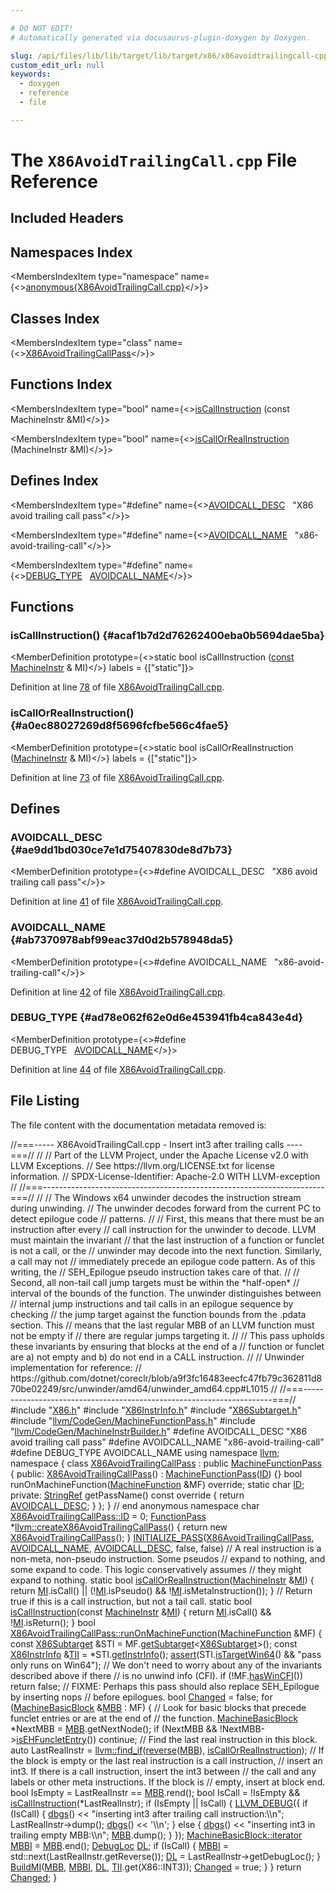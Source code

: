 ```yaml
---

# DO NOT EDIT!
# Automatically generated via docusaurus-plugin-doxygen by Doxygen.

slug: /api/files/lib/lib/target/lib/target/x86/x86avoidtrailingcall-cpp
custom_edit_url: null
keywords:
  - doxygen
  - reference
  - file

---
```





# The `X86AvoidTrailingCall.cpp` File Reference

<DoxygenPage pluginConfig={pluginConfig}>



## Included Headers

<IncludesList>
<IncludesListItem
  filePath="X86.h"
  permalink="/docs/api/files/lib/lib/target/lib/target/x86/x86-h"
  isLocal="true" />
<IncludesListItem
  filePath="X86InstrInfo.h"
  permalink="/docs/api/files/lib/lib/target/lib/target/x86/x86instrinfo-h"
  isLocal="true" />
<IncludesListItem
  filePath="X86Subtarget.h"
  permalink="/docs/api/files/lib/lib/target/lib/target/x86/x86subtarget-h"
  isLocal="true" />
<IncludesListItem
  filePath="llvm/CodeGen/MachineFunctionPass.h"
  permalink="/docs/api/files/include/include/llvm/include/llvm/codegen/machinefunctionpass-h"
  isLocal="true" />
<IncludesListItem
  filePath="llvm/CodeGen/MachineInstrBuilder.h"
  permalink="/docs/api/files/include/include/llvm/include/llvm/codegen/machineinstrbuilder-h"
  isLocal="true" />
</IncludesList>

## Namespaces Index

<MembersIndex>

<MembersIndexItem
  type="namespace"
  name={<><a href="/docs/api/namespaces/anonymous-x86avoidtrailingcall-cpp-">anonymous&#123;X86AvoidTrailingCall.cpp&#125;</a></>}>
</MembersIndexItem>

</MembersIndex>

## Classes Index

<MembersIndex>

<MembersIndexItem
  type="class"
  name={<><a href="/docs/api/classes/anonymous-namespace-x86avoidtrailingcall-cpp-/x86avoidtrailingcallpass">X86AvoidTrailingCallPass</a></>}>
</MembersIndexItem>

</MembersIndex>

## Functions Index

<MembersIndex>

<MembersIndexItem
  type="bool"
  name={<><a href="#acaf1b7d2d76262400eba0b5694dae5ba">isCallInstruction</a> (const MachineInstr &amp;MI)</>}>
</MembersIndexItem>

<MembersIndexItem
  type="bool"
  name={<><a href="#a0ec88027269d8f5696fcfbe566c4fae5">isCallOrRealInstruction</a> (MachineInstr &amp;MI)</>}>
</MembersIndexItem>

</MembersIndex>

## Defines Index

<MembersIndex>

<MembersIndexItem
  type="#define"
  name={<><a href="#ae9dd1bd030ce7e1d75407830de8d7b73">AVOIDCALL&#95;DESC</a>&nbsp;&nbsp;&nbsp;&quot;X86 avoid trailing call pass&quot;</>}>
</MembersIndexItem>

<MembersIndexItem
  type="#define"
  name={<><a href="#ab7370978abf99eac37d0d2b578948da5">AVOIDCALL&#95;NAME</a>&nbsp;&nbsp;&nbsp;&quot;x86-avoid-trailing-call&quot;</>}>
</MembersIndexItem>

<MembersIndexItem
  type="#define"
  name={<><a href="#ad78e062f62e0d6e453941fb4ca843e4d">DEBUG&#95;TYPE</a>&nbsp;&nbsp;&nbsp;<a href="#ab7370978abf99eac37d0d2b578948da5">AVOIDCALL&#95;NAME</a></>}>
</MembersIndexItem>

</MembersIndex>


<SectionDefinition>

## Functions

### isCallInstruction() {#acaf1b7d2d76262400eba0b5694dae5ba}

<MemberDefinition
  prototype={<>static bool isCallInstruction (<a href="/docs/api/files/lib/lib/target/lib/target/aarch64/aarch64promoteconstant-cpp/#a90f8350fecae261c25be85d38b451bff">const</a> <a href="/docs/api/classes/llvm/machineinstr">MachineInstr</a> &amp; MI)</>}
  labels = {["static"]}>

Definition at line <a href="#l00078">78</a> of file <a href="/docs/api/files/lib/lib/target/lib/target/x86/x86avoidtrailingcall-cpp">X86AvoidTrailingCall.cpp</a>.
</MemberDefinition>

### isCallOrRealInstruction() {#a0ec88027269d8f5696fcfbe566c4fae5}

<MemberDefinition
  prototype={<>static bool isCallOrRealInstruction (<a href="/docs/api/classes/llvm/machineinstr">MachineInstr</a> &amp; MI)</>}
  labels = {["static"]}>

Definition at line <a href="#l00073">73</a> of file <a href="/docs/api/files/lib/lib/target/lib/target/x86/x86avoidtrailingcall-cpp">X86AvoidTrailingCall.cpp</a>.
</MemberDefinition>

</SectionDefinition>

<SectionDefinition>

## Defines

### AVOIDCALL&#95;DESC {#ae9dd1bd030ce7e1d75407830de8d7b73}

<MemberDefinition
  prototype={<>#define AVOIDCALL&#95;DESC&nbsp;&nbsp;&nbsp;&quot;X86 avoid trailing call pass&quot;</>}>

Definition at line <a href="#l00041">41</a> of file <a href="/docs/api/files/lib/lib/target/lib/target/x86/x86avoidtrailingcall-cpp">X86AvoidTrailingCall.cpp</a>.
</MemberDefinition>

### AVOIDCALL&#95;NAME {#ab7370978abf99eac37d0d2b578948da5}

<MemberDefinition
  prototype={<>#define AVOIDCALL&#95;NAME&nbsp;&nbsp;&nbsp;&quot;x86-avoid-trailing-call&quot;</>}>

Definition at line <a href="#l00042">42</a> of file <a href="/docs/api/files/lib/lib/target/lib/target/x86/x86avoidtrailingcall-cpp">X86AvoidTrailingCall.cpp</a>.
</MemberDefinition>

### DEBUG&#95;TYPE {#ad78e062f62e0d6e453941fb4ca843e4d}

<MemberDefinition
  prototype={<>#define DEBUG&#95;TYPE&nbsp;&nbsp;&nbsp;<a href="#ab7370978abf99eac37d0d2b578948da5">AVOIDCALL&#95;NAME</a></>}>

Definition at line <a href="#l00044">44</a> of file <a href="/docs/api/files/lib/lib/target/lib/target/x86/x86avoidtrailingcall-cpp">X86AvoidTrailingCall.cpp</a>.
</MemberDefinition>

</SectionDefinition>

## File Listing

The file content with the documentation metadata removed is:

<ProgramListing>

<Link id="l00001" /><CodeLine lineNumber="1"><span class="doxyHighlightComment">//===----- X86AvoidTrailingCall.cpp - Insert int3 after trailing calls ----===//</span></CodeLine>
<Link id="l00002" /><CodeLine lineNumber="2"><span class="doxyHighlightComment">//</span></CodeLine>
<Link id="l00003" /><CodeLine lineNumber="3"><span class="doxyHighlightComment">// Part of the LLVM Project, under the Apache License v2.0 with LLVM Exceptions.</span></CodeLine>
<Link id="l00004" /><CodeLine lineNumber="4"><span class="doxyHighlightComment">// See https://llvm.org/LICENSE.txt for license information.</span></CodeLine>
<Link id="l00005" /><CodeLine lineNumber="5"><span class="doxyHighlightComment">// SPDX-License-Identifier: Apache-2.0 WITH LLVM-exception</span></CodeLine>
<Link id="l00006" /><CodeLine lineNumber="6"><span class="doxyHighlightComment">//</span></CodeLine>
<Link id="l00007" /><CodeLine lineNumber="7"><span class="doxyHighlightComment">//===----------------------------------------------------------------------===//</span></CodeLine>
<Link id="l00008" /><CodeLine lineNumber="8"><span class="doxyHighlightComment">//</span></CodeLine>
<Link id="l00009" /><CodeLine lineNumber="9"><span class="doxyHighlightComment">// The Windows x64 unwinder decodes the instruction stream during unwinding.</span></CodeLine>
<Link id="l00010" /><CodeLine lineNumber="10"><span class="doxyHighlightComment">// The unwinder decodes forward from the current PC to detect epilogue code</span></CodeLine>
<Link id="l00011" /><CodeLine lineNumber="11"><span class="doxyHighlightComment">// patterns.</span></CodeLine>
<Link id="l00012" /><CodeLine lineNumber="12"><span class="doxyHighlightComment">//</span></CodeLine>
<Link id="l00013" /><CodeLine lineNumber="13"><span class="doxyHighlightComment">// First, this means that there must be an instruction after every</span></CodeLine>
<Link id="l00014" /><CodeLine lineNumber="14"><span class="doxyHighlightComment">// call instruction for the unwinder to decode. LLVM must maintain the invariant</span></CodeLine>
<Link id="l00015" /><CodeLine lineNumber="15"><span class="doxyHighlightComment">// that the last instruction of a function or funclet is not a call, or the</span></CodeLine>
<Link id="l00016" /><CodeLine lineNumber="16"><span class="doxyHighlightComment">// unwinder may decode into the next function. Similarly, a call may not</span></CodeLine>
<Link id="l00017" /><CodeLine lineNumber="17"><span class="doxyHighlightComment">// immediately precede an epilogue code pattern. As of this writing, the</span></CodeLine>
<Link id="l00018" /><CodeLine lineNumber="18"><span class="doxyHighlightComment">// SEH&#95;Epilogue pseudo instruction takes care of that.</span></CodeLine>
<Link id="l00019" /><CodeLine lineNumber="19"><span class="doxyHighlightComment">//</span></CodeLine>
<Link id="l00020" /><CodeLine lineNumber="20"><span class="doxyHighlightComment">// Second, all non-tail call jump targets must be within the &#42;half-open&#42;</span></CodeLine>
<Link id="l00021" /><CodeLine lineNumber="21"><span class="doxyHighlightComment">// interval of the bounds of the function. The unwinder distinguishes between</span></CodeLine>
<Link id="l00022" /><CodeLine lineNumber="22"><span class="doxyHighlightComment">// internal jump instructions and tail calls in an epilogue sequence by checking</span></CodeLine>
<Link id="l00023" /><CodeLine lineNumber="23"><span class="doxyHighlightComment">// the jump target against the function bounds from the .pdata section. This</span></CodeLine>
<Link id="l00024" /><CodeLine lineNumber="24"><span class="doxyHighlightComment">// means that the last regular MBB of an LLVM function must not be empty if</span></CodeLine>
<Link id="l00025" /><CodeLine lineNumber="25"><span class="doxyHighlightComment">// there are regular jumps targeting it.</span></CodeLine>
<Link id="l00026" /><CodeLine lineNumber="26"><span class="doxyHighlightComment">//</span></CodeLine>
<Link id="l00027" /><CodeLine lineNumber="27"><span class="doxyHighlightComment">// This pass upholds these invariants by ensuring that blocks at the end of a</span></CodeLine>
<Link id="l00028" /><CodeLine lineNumber="28"><span class="doxyHighlightComment">// function or funclet are a) not empty and b) do not end in a CALL instruction.</span></CodeLine>
<Link id="l00029" /><CodeLine lineNumber="29"><span class="doxyHighlightComment">//</span></CodeLine>
<Link id="l00030" /><CodeLine lineNumber="30"><span class="doxyHighlightComment">// Unwinder implementation for reference:</span></CodeLine>
<Link id="l00031" /><CodeLine lineNumber="31"><span class="doxyHighlightComment">// https://github.com/dotnet/coreclr/blob/a9f3fc16483eecfc47fb79c362811d870be02249/src/unwinder/amd64/unwinder&#95;amd64.cpp#L1015</span></CodeLine>
<Link id="l00032" /><CodeLine lineNumber="32"><span class="doxyHighlightComment">//</span></CodeLine>
<Link id="l00033" /><CodeLine lineNumber="33"><span class="doxyHighlightComment">//===----------------------------------------------------------------------===//</span></CodeLine>
<Link id="l00034" /><CodeLine lineNumber="34"></CodeLine>
<Link id="l00035" /><CodeLine lineNumber="35"><span class="doxyHighlightPreprocessor">#include &quot;<a href="/docs/api/files/lib/lib/target/lib/target/x86/x86-h">X86.h</a>&quot;</span></CodeLine>
<Link id="l00036" /><CodeLine lineNumber="36"><span class="doxyHighlightPreprocessor">#include &quot;<a href="/docs/api/files/lib/lib/target/lib/target/x86/x86instrinfo-h">X86InstrInfo.h</a>&quot;</span></CodeLine>
<Link id="l00037" /><CodeLine lineNumber="37"><span class="doxyHighlightPreprocessor">#include &quot;<a href="/docs/api/files/lib/lib/target/lib/target/x86/x86subtarget-h">X86Subtarget.h</a>&quot;</span></CodeLine>
<Link id="l00038" /><CodeLine lineNumber="38"><span class="doxyHighlightPreprocessor">#include &quot;<a href="/docs/api/files/include/include/llvm/include/llvm/codegen/machinefunctionpass-h">llvm/CodeGen/MachineFunctionPass.h</a>&quot;</span></CodeLine>
<Link id="l00039" /><CodeLine lineNumber="39"><span class="doxyHighlightPreprocessor">#include &quot;<a href="/docs/api/files/include/include/llvm/include/llvm/codegen/machineinstrbuilder-h">llvm/CodeGen/MachineInstrBuilder.h</a>&quot;</span></CodeLine>
<Link id="l00040" /><CodeLine lineNumber="40"></CodeLine>
<Link id="l00041" /><CodeLine lineNumber="41" lineLink="#ae9dd1bd030ce7e1d75407830de8d7b73"><span class="doxyHighlightPreprocessor">#define AVOIDCALL&#95;DESC &quot;X86 avoid trailing call pass&quot;</span></CodeLine>
<Link id="l00042" /><CodeLine lineNumber="42" lineLink="#ab7370978abf99eac37d0d2b578948da5"><span class="doxyHighlightPreprocessor">#define AVOIDCALL&#95;NAME &quot;x86-avoid-trailing-call&quot;</span></CodeLine>
<Link id="l00043" /><CodeLine lineNumber="43"></CodeLine>
<Link id="l00044" /><CodeLine lineNumber="44" lineLink="#ad78e062f62e0d6e453941fb4ca843e4d"><span class="doxyHighlightPreprocessor">#define DEBUG&#95;TYPE AVOIDCALL&#95;NAME</span></CodeLine>
<Link id="l00045" /><CodeLine lineNumber="45"></CodeLine>
<Link id="l00046" /><CodeLine lineNumber="46"><span class="doxyHighlightKeyword">using namespace </span><span class="doxyHighlight"><a href="/docs/api/namespaces/llvm">llvm</a>;</span></CodeLine>
<Link id="l00047" /><CodeLine lineNumber="47"></CodeLine>
<Link id="l00048" /><CodeLine lineNumber="48" lineLink="/docs/api/namespaces/anonymous-x86avoidtrailingcall-cpp-"><span class="doxyHighlightKeyword">namespace </span><span class="doxyHighlight">&#123;</span></CodeLine>
<Link id="l00049" /><CodeLine lineNumber="49" lineLink="/docs/api/classes/anonymous-namespace-x86avoidtrailingcall-cpp-/x86avoidtrailingcallpass"><span class="doxyHighlightKeyword">class </span><span class="doxyHighlight"><a href="/docs/api/classes/anonymous-namespace-x86avoidtrailingcall-cpp-/x86avoidtrailingcallpass/#a18e6afb41a80cfed6c2c3c614a132a1f">X86AvoidTrailingCallPass</a> : </span><span class="doxyHighlightKeyword">public</span><span class="doxyHighlight"> <a href="/docs/api/classes/llvm/machinefunctionpass/#a29c81d2386f4a727c6d33413807530c8">MachineFunctionPass</a> &#123;</span></CodeLine>
<Link id="l00050" /><CodeLine lineNumber="50"><span class="doxyHighlightKeyword">public</span><span class="doxyHighlight">:</span></CodeLine>
<Link id="l00051" /><CodeLine lineNumber="51" lineLink="/docs/api/classes/anonymous-namespace-x86avoidtrailingcall-cpp-/x86avoidtrailingcallpass/#a18e6afb41a80cfed6c2c3c614a132a1f"><span class="doxyHighlight">  <a href="/docs/api/classes/anonymous-namespace-x86avoidtrailingcall-cpp-/x86avoidtrailingcallpass/#a18e6afb41a80cfed6c2c3c614a132a1f">X86AvoidTrailingCallPass</a>() : <a href="/docs/api/classes/llvm/machinefunctionpass/#a29c81d2386f4a727c6d33413807530c8">MachineFunctionPass</a>(<a href="/docs/api/classes/anonymous-namespace-x86avoidtrailingcall-cpp-/x86avoidtrailingcallpass/#adc594f05fe45bad5a82db823bbb942bf">ID</a>) &#123;&#125;</span></CodeLine>
<Link id="l00052" /><CodeLine lineNumber="52"></CodeLine>
<Link id="l00053" /><CodeLine lineNumber="53"><span class="doxyHighlight">  </span><span class="doxyHighlightKeywordType">bool</span><span class="doxyHighlight"> runOnMachineFunction(<a href="/docs/api/classes/llvm/machinefunction">MachineFunction</a> &amp;MF) </span><span class="doxyHighlightKeyword">override</span><span class="doxyHighlight">;</span></CodeLine>
<Link id="l00054" /><CodeLine lineNumber="54"></CodeLine>
<Link id="l00055" /><CodeLine lineNumber="55" lineLink="/docs/api/classes/anonymous-namespace-x86avoidtrailingcall-cpp-/x86avoidtrailingcallpass/#adc594f05fe45bad5a82db823bbb942bf"><span class="doxyHighlight">  </span><span class="doxyHighlightKeyword">static</span><span class="doxyHighlight"> </span><span class="doxyHighlightKeywordType">char</span><span class="doxyHighlight"> <a href="/docs/api/classes/anonymous-namespace-x86avoidtrailingcall-cpp-/x86avoidtrailingcallpass/#adc594f05fe45bad5a82db823bbb942bf">ID</a>;</span></CodeLine>
<Link id="l00056" /><CodeLine lineNumber="56"></CodeLine>
<Link id="l00057" /><CodeLine lineNumber="57"><span class="doxyHighlightKeyword">private</span><span class="doxyHighlight">:</span></CodeLine>
<Link id="l00058" /><CodeLine lineNumber="58"><span class="doxyHighlight">  <a href="/docs/api/classes/llvm/stringref">StringRef</a> getPassName()</span><span class="doxyHighlightKeyword"> const override </span><span class="doxyHighlight">&#123; </span><span class="doxyHighlightKeywordFlow">return</span><span class="doxyHighlight"> <a href="#ae9dd1bd030ce7e1d75407830de8d7b73">AVOIDCALL&#95;DESC</a>; &#125;</span></CodeLine>
<Link id="l00059" /><CodeLine lineNumber="59"><span class="doxyHighlight">&#125;;</span></CodeLine>
<Link id="l00060" /><CodeLine lineNumber="60"><span class="doxyHighlight">&#125; </span><span class="doxyHighlightComment">// end anonymous namespace</span></CodeLine>
<Link id="l00061" /><CodeLine lineNumber="61"></CodeLine>
<Link id="l00062" /><CodeLine lineNumber="62"><span class="doxyHighlightKeywordType">char</span><span class="doxyHighlight"> <a href="/docs/api/classes/anonymous-namespace-x86avoidtrailingcall-cpp-/x86avoidtrailingcallpass/#adc594f05fe45bad5a82db823bbb942bf">X86AvoidTrailingCallPass::ID</a> = 0;</span></CodeLine>
<Link id="l00063" /><CodeLine lineNumber="63"></CodeLine>
<Link id="l00064" /><CodeLine lineNumber="64" lineLink="/docs/api/namespaces/llvm/#abc8bc3eb27d86f7c1a4ecf14235e5a56"><span class="doxyHighlight"><a href="/docs/api/classes/llvm/functionpass">FunctionPass</a> &#42;<a href="/docs/api/namespaces/llvm/#abc8bc3eb27d86f7c1a4ecf14235e5a56">llvm::createX86AvoidTrailingCallPass</a>() &#123;</span></CodeLine>
<Link id="l00065" /><CodeLine lineNumber="65"><span class="doxyHighlight">  </span><span class="doxyHighlightKeywordFlow">return</span><span class="doxyHighlight"> </span><span class="doxyHighlightKeyword">new</span><span class="doxyHighlight"> <a href="/docs/api/classes/anonymous-namespace-x86avoidtrailingcall-cpp-/x86avoidtrailingcallpass/#a18e6afb41a80cfed6c2c3c614a132a1f">X86AvoidTrailingCallPass</a>();</span></CodeLine>
<Link id="l00066" /><CodeLine lineNumber="66"><span class="doxyHighlight">&#125;</span></CodeLine>
<Link id="l00067" /><CodeLine lineNumber="67"></CodeLine>
<Link id="l00068" /><CodeLine lineNumber="68"><span class="doxyHighlight"><a href="/docs/api/files/include/include/llvm/passsupport-h/#af807c9595d50b45c0008924c4679c85c">INITIALIZE&#95;PASS</a>(<a href="/docs/api/classes/anonymous-namespace-x86avoidtrailingcall-cpp-/x86avoidtrailingcallpass/#a18e6afb41a80cfed6c2c3c614a132a1f">X86AvoidTrailingCallPass</a>, <a href="#ab7370978abf99eac37d0d2b578948da5">AVOIDCALL&#95;NAME</a>, <a href="#ae9dd1bd030ce7e1d75407830de8d7b73">AVOIDCALL&#95;DESC</a>, </span><span class="doxyHighlightKeyword">false</span><span class="doxyHighlight">, </span><span class="doxyHighlightKeyword">false</span><span class="doxyHighlight">)</span></CodeLine>
<Link id="l00069" /><CodeLine lineNumber="69"></CodeLine>
<Link id="l00070" /><CodeLine lineNumber="70"><span class="doxyHighlightComment">// A real instruction is a non-meta, non-pseudo instruction.  Some pseudos</span></CodeLine>
<Link id="l00071" /><CodeLine lineNumber="71"><span class="doxyHighlightComment">// expand to nothing, and some expand to code. This logic conservatively assumes</span></CodeLine>
<Link id="l00072" /><CodeLine lineNumber="72"><span class="doxyHighlightComment">// they might expand to nothing.</span></CodeLine>
<Link id="l00073" /><CodeLine lineNumber="73" lineLink="#a0ec88027269d8f5696fcfbe566c4fae5"><span class="doxyHighlight">static </span><span class="doxyHighlightKeywordType">bool</span><span class="doxyHighlight"> <a href="#a0ec88027269d8f5696fcfbe566c4fae5">isCallOrRealInstruction</a>(<a href="/docs/api/classes/llvm/machineinstr">MachineInstr</a> &amp;<a href="/docs/api/files/lib/lib/codegen/lib/codegen/globalisel/irtranslator-cpp/#abe44dfdea65b4f7e11e0a608ab708b76">MI</a>) &#123;</span></CodeLine>
<Link id="l00074" /><CodeLine lineNumber="74"><span class="doxyHighlight">  </span><span class="doxyHighlightKeywordFlow">return</span><span class="doxyHighlight"> <a href="/docs/api/files/lib/lib/codegen/lib/codegen/globalisel/irtranslator-cpp/#abe44dfdea65b4f7e11e0a608ab708b76">MI</a>.isCall() || (!<a href="/docs/api/files/lib/lib/codegen/lib/codegen/globalisel/irtranslator-cpp/#abe44dfdea65b4f7e11e0a608ab708b76">MI</a>.isPseudo() &amp;&amp; !<a href="/docs/api/files/lib/lib/codegen/lib/codegen/globalisel/irtranslator-cpp/#abe44dfdea65b4f7e11e0a608ab708b76">MI</a>.isMetaInstruction());</span></CodeLine>
<Link id="l00075" /><CodeLine lineNumber="75"><span class="doxyHighlight">&#125;</span></CodeLine>
<Link id="l00076" /><CodeLine lineNumber="76"></CodeLine>
<Link id="l00077" /><CodeLine lineNumber="77"><span class="doxyHighlightComment">// Return true if this is a call instruction, but not a tail call.</span></CodeLine>
<Link id="l00078" /><CodeLine lineNumber="78" lineLink="#acaf1b7d2d76262400eba0b5694dae5ba"><span class="doxyHighlightKeyword">static</span><span class="doxyHighlight"> </span><span class="doxyHighlightKeywordType">bool</span><span class="doxyHighlight"> <a href="#acaf1b7d2d76262400eba0b5694dae5ba">isCallInstruction</a>(</span><span class="doxyHighlightKeyword">const</span><span class="doxyHighlight"> <a href="/docs/api/classes/llvm/machineinstr">MachineInstr</a> &amp;<a href="/docs/api/files/lib/lib/codegen/lib/codegen/globalisel/irtranslator-cpp/#abe44dfdea65b4f7e11e0a608ab708b76">MI</a>) &#123;</span></CodeLine>
<Link id="l00079" /><CodeLine lineNumber="79"><span class="doxyHighlight">  </span><span class="doxyHighlightKeywordFlow">return</span><span class="doxyHighlight"> <a href="/docs/api/files/lib/lib/codegen/lib/codegen/globalisel/irtranslator-cpp/#abe44dfdea65b4f7e11e0a608ab708b76">MI</a>.isCall() &amp;&amp; !<a href="/docs/api/files/lib/lib/codegen/lib/codegen/globalisel/irtranslator-cpp/#abe44dfdea65b4f7e11e0a608ab708b76">MI</a>.isReturn();</span></CodeLine>
<Link id="l00080" /><CodeLine lineNumber="80"><span class="doxyHighlight">&#125;</span></CodeLine>
<Link id="l00081" /><CodeLine lineNumber="81"></CodeLine>
<Link id="l00082" /><CodeLine lineNumber="82" lineLink="/docs/api/classes/anonymous-namespace-x86avoidtrailingcall-cpp-/x86avoidtrailingcallpass/#aecb6e2ec27a2aa4a52e980e61f0f742b"><span class="doxyHighlightKeywordType">bool</span><span class="doxyHighlight"> <a href="/docs/api/classes/anonymous-namespace-x86avoidtrailingcall-cpp-/x86avoidtrailingcallpass/#aecb6e2ec27a2aa4a52e980e61f0f742b">X86AvoidTrailingCallPass::runOnMachineFunction</a>(<a href="/docs/api/classes/llvm/machinefunction">MachineFunction</a> &amp;MF) &#123;</span></CodeLine>
<Link id="l00083" /><CodeLine lineNumber="83"><span class="doxyHighlight">  </span><span class="doxyHighlightKeyword">const</span><span class="doxyHighlight"> <a href="/docs/api/classes/llvm/x86subtarget">X86Subtarget</a> &amp;STI = MF.<a href="/docs/api/classes/llvm/machinefunction/#a3825368aca2bc1550d173660df4da6a6">getSubtarget</a>&lt;<a href="/docs/api/classes/llvm/x86subtarget">X86Subtarget</a>&gt;();</span></CodeLine>
<Link id="l00084" /><CodeLine lineNumber="84"><span class="doxyHighlight">  </span><span class="doxyHighlightKeyword">const</span><span class="doxyHighlight"> <a href="/docs/api/classes/llvm/x86instrinfo">X86InstrInfo</a> &amp;<a href="/docs/api/files/lib/lib/target/lib/target/hexagon/hexagoncopytocombine-cpp/#a1d40004718218dbdf06b496766299101">TII</a> = &#42;STI.<a href="/docs/api/classes/llvm/x86subtarget/#a82994a7f16673e2aaf534c7d111ba3a8">getInstrInfo</a>();</span></CodeLine>
<Link id="l00085" /><CodeLine lineNumber="85"><span class="doxyHighlight">  <a href="/docs/api/files/lib/lib/target/lib/target/amdgpu/silowercontrolflow-cpp/#a4868c5d81c5ccc98c47aeab6244346a0">assert</a>(STI.<a href="/docs/api/classes/llvm/x86subtarget/#a649bfd3c9cf9a6b1d1bab86556e866dd">isTargetWin64</a>() &amp;&amp; </span><span class="doxyHighlightStringLiteral">&quot;pass only runs on Win64&quot;</span><span class="doxyHighlight">);</span></CodeLine>
<Link id="l00086" /><CodeLine lineNumber="86"></CodeLine>
<Link id="l00087" /><CodeLine lineNumber="87"><span class="doxyHighlight">  </span><span class="doxyHighlightComment">// We don&#39;t need to worry about any of the invariants described above if there</span></CodeLine>
<Link id="l00088" /><CodeLine lineNumber="88"><span class="doxyHighlight">  </span><span class="doxyHighlightComment">// is no unwind info (CFI).</span></CodeLine>
<Link id="l00089" /><CodeLine lineNumber="89"><span class="doxyHighlight">  </span><span class="doxyHighlightKeywordFlow">if</span><span class="doxyHighlight"> (!MF.<a href="/docs/api/classes/llvm/machinefunction/#a4a8d56726b9e91d336422a546d126a0f">hasWinCFI</a>())</span></CodeLine>
<Link id="l00090" /><CodeLine lineNumber="90"><span class="doxyHighlight">    </span><span class="doxyHighlightKeywordFlow">return</span><span class="doxyHighlight"> </span><span class="doxyHighlightKeyword">false</span><span class="doxyHighlight">;</span></CodeLine>
<Link id="l00091" /><CodeLine lineNumber="91"></CodeLine>
<Link id="l00092" /><CodeLine lineNumber="92"><span class="doxyHighlight">  </span><span class="doxyHighlightComment">// FIXME: Perhaps this pass should also replace SEH&#95;Epilogue by inserting nops</span></CodeLine>
<Link id="l00093" /><CodeLine lineNumber="93"><span class="doxyHighlight">  </span><span class="doxyHighlightComment">// before epilogues.</span></CodeLine>
<Link id="l00094" /><CodeLine lineNumber="94"></CodeLine>
<Link id="l00095" /><CodeLine lineNumber="95"><span class="doxyHighlight">  </span><span class="doxyHighlightKeywordType">bool</span><span class="doxyHighlight"> <a href="/docs/api/groups/arcopt/#gaa57b1a4e6a1c79233913139635169cf1">Changed</a> = </span><span class="doxyHighlightKeyword">false</span><span class="doxyHighlight">;</span></CodeLine>
<Link id="l00096" /><CodeLine lineNumber="96"><span class="doxyHighlight">  </span><span class="doxyHighlightKeywordFlow">for</span><span class="doxyHighlight"> (<a href="/docs/api/classes/llvm/machinebasicblock">MachineBasicBlock</a> &amp;<a href="/docs/api/files/lib/lib/target/lib/target/arm/armslshardening-cpp/#a5958512eae2979bd2eb383977996a600">MBB</a> : MF) &#123;</span></CodeLine>
<Link id="l00097" /><CodeLine lineNumber="97"><span class="doxyHighlight">    </span><span class="doxyHighlightComment">// Look for basic blocks that precede funclet entries or are at the end of</span></CodeLine>
<Link id="l00098" /><CodeLine lineNumber="98"><span class="doxyHighlight">    </span><span class="doxyHighlightComment">// the function.</span></CodeLine>
<Link id="l00099" /><CodeLine lineNumber="99"><span class="doxyHighlight">    <a href="/docs/api/classes/llvm/machinebasicblock">MachineBasicBlock</a> &#42;NextMBB = <a href="/docs/api/files/lib/lib/target/lib/target/arm/armslshardening-cpp/#a5958512eae2979bd2eb383977996a600">MBB</a>.getNextNode();</span></CodeLine>
<Link id="l00100" /><CodeLine lineNumber="100"><span class="doxyHighlight">    </span><span class="doxyHighlightKeywordFlow">if</span><span class="doxyHighlight"> (NextMBB &amp;&amp; !NextMBB-&gt;<a href="/docs/api/classes/llvm/machinebasicblock/#a7d2f8efd82042b4cf611ba10e9e79ed0">isEHFuncletEntry</a>())</span></CodeLine>
<Link id="l00101" /><CodeLine lineNumber="101"><span class="doxyHighlight">      </span><span class="doxyHighlightKeywordFlow">continue</span><span class="doxyHighlight">;</span></CodeLine>
<Link id="l00102" /><CodeLine lineNumber="102"></CodeLine>
<Link id="l00103" /><CodeLine lineNumber="103"><span class="doxyHighlight">    </span><span class="doxyHighlightComment">// Find the last real instruction in this block.</span></CodeLine>
<Link id="l00104" /><CodeLine lineNumber="104"><span class="doxyHighlight">    </span><span class="doxyHighlightKeyword">auto</span><span class="doxyHighlight"> LastRealInstr = <a href="/docs/api/namespaces/llvm/#ac78c09ae232b2ce188ff590d51e3c268">llvm::find&#95;if</a>(<a href="/docs/api/namespaces/llvm/#a6b0ac1fa4f05de76413c5e0ca6334035">reverse</a>(<a href="/docs/api/files/lib/lib/target/lib/target/arm/armslshardening-cpp/#a5958512eae2979bd2eb383977996a600">MBB</a>), <a href="#a0ec88027269d8f5696fcfbe566c4fae5">isCallOrRealInstruction</a>);</span></CodeLine>
<Link id="l00105" /><CodeLine lineNumber="105"></CodeLine>
<Link id="l00106" /><CodeLine lineNumber="106"><span class="doxyHighlight">    </span><span class="doxyHighlightComment">// If the block is empty or the last real instruction is a call instruction,</span></CodeLine>
<Link id="l00107" /><CodeLine lineNumber="107"><span class="doxyHighlight">    </span><span class="doxyHighlightComment">// insert an int3. If there is a call instruction, insert the int3 between</span></CodeLine>
<Link id="l00108" /><CodeLine lineNumber="108"><span class="doxyHighlight">    </span><span class="doxyHighlightComment">// the call and any labels or other meta instructions. If the block is</span></CodeLine>
<Link id="l00109" /><CodeLine lineNumber="109"><span class="doxyHighlight">    </span><span class="doxyHighlightComment">// empty, insert at block end.</span></CodeLine>
<Link id="l00110" /><CodeLine lineNumber="110"><span class="doxyHighlight">    </span><span class="doxyHighlightKeywordType">bool</span><span class="doxyHighlight"> IsEmpty = LastRealInstr == <a href="/docs/api/files/lib/lib/target/lib/target/arm/armslshardening-cpp/#a5958512eae2979bd2eb383977996a600">MBB</a>.rend();</span></CodeLine>
<Link id="l00111" /><CodeLine lineNumber="111"><span class="doxyHighlight">    </span><span class="doxyHighlightKeywordType">bool</span><span class="doxyHighlight"> IsCall = !IsEmpty &amp;&amp; <a href="#acaf1b7d2d76262400eba0b5694dae5ba">isCallInstruction</a>(&#42;LastRealInstr);</span></CodeLine>
<Link id="l00112" /><CodeLine lineNumber="112"><span class="doxyHighlight">    </span><span class="doxyHighlightKeywordFlow">if</span><span class="doxyHighlight"> (IsEmpty || IsCall) &#123;</span></CodeLine>
<Link id="l00113" /><CodeLine lineNumber="113"><span class="doxyHighlight">      <a href="/docs/api/files/include/include/llvm/include/llvm/support/debug-h/#a196897517069dda1bdb549e24468f7d7">LLVM&#95;DEBUG</a>(&#123;</span></CodeLine>
<Link id="l00114" /><CodeLine lineNumber="114"><span class="doxyHighlight">        </span><span class="doxyHighlightKeywordFlow">if</span><span class="doxyHighlight"> (IsCall) &#123;</span></CodeLine>
<Link id="l00115" /><CodeLine lineNumber="115"><span class="doxyHighlight">          <a href="/docs/api/namespaces/llvm/#a7c46c742c31be54870e2038048e6b391">dbgs</a>() &lt;&lt; </span><span class="doxyHighlightStringLiteral">&quot;inserting int3 after trailing call instruction:\\n&quot;</span><span class="doxyHighlight">;</span></CodeLine>
<Link id="l00116" /><CodeLine lineNumber="116"><span class="doxyHighlight">          LastRealInstr-&gt;dump();</span></CodeLine>
<Link id="l00117" /><CodeLine lineNumber="117"><span class="doxyHighlight">          <a href="/docs/api/namespaces/llvm/#a7c46c742c31be54870e2038048e6b391">dbgs</a>() &lt;&lt; </span><span class="doxyHighlightCharLiteral">&#39;\\n&#39;</span><span class="doxyHighlight">;</span></CodeLine>
<Link id="l00118" /><CodeLine lineNumber="118"><span class="doxyHighlight">        &#125; </span><span class="doxyHighlightKeywordFlow">else</span><span class="doxyHighlight"> &#123;</span></CodeLine>
<Link id="l00119" /><CodeLine lineNumber="119"><span class="doxyHighlight">          <a href="/docs/api/namespaces/llvm/#a7c46c742c31be54870e2038048e6b391">dbgs</a>() &lt;&lt; </span><span class="doxyHighlightStringLiteral">&quot;inserting int3 in trailing empty MBB:\\n&quot;</span><span class="doxyHighlight">;</span></CodeLine>
<Link id="l00120" /><CodeLine lineNumber="120"><span class="doxyHighlight">          <a href="/docs/api/files/lib/lib/target/lib/target/arm/armslshardening-cpp/#a5958512eae2979bd2eb383977996a600">MBB</a>.dump();</span></CodeLine>
<Link id="l00121" /><CodeLine lineNumber="121"><span class="doxyHighlight">        &#125;</span></CodeLine>
<Link id="l00122" /><CodeLine lineNumber="122"><span class="doxyHighlight">      &#125;);</span></CodeLine>
<Link id="l00123" /><CodeLine lineNumber="123"></CodeLine>
<Link id="l00124" /><CodeLine lineNumber="124"><span class="doxyHighlight">      <a href="/docs/api/classes/llvm/machinebasicblock/#ae34c996b58df9b9ce6695a0c8b70c533">MachineBasicBlock::iterator</a> <a href="/docs/api/files/lib/lib/target/lib/target/arm/armslshardening-cpp/#ad5f691fdc1a09aaf6df5fef958b35a3d">MBBI</a> = <a href="/docs/api/files/lib/lib/target/lib/target/arm/armslshardening-cpp/#a5958512eae2979bd2eb383977996a600">MBB</a>.end();</span></CodeLine>
<Link id="l00125" /><CodeLine lineNumber="125"><span class="doxyHighlight">      <a href="/docs/api/classes/llvm/debugloc">DebugLoc</a> <a href="/docs/api/files/lib/lib/target/lib/target/arm/armslshardening-cpp/#ad467c4ab9119043f9b7750ab986be61a">DL</a>;</span></CodeLine>
<Link id="l00126" /><CodeLine lineNumber="126"><span class="doxyHighlight">      </span><span class="doxyHighlightKeywordFlow">if</span><span class="doxyHighlight"> (IsCall) &#123;</span></CodeLine>
<Link id="l00127" /><CodeLine lineNumber="127"><span class="doxyHighlight">        <a href="/docs/api/files/lib/lib/target/lib/target/arm/armslshardening-cpp/#ad5f691fdc1a09aaf6df5fef958b35a3d">MBBI</a> = std::next(LastRealInstr.getReverse());</span></CodeLine>
<Link id="l00128" /><CodeLine lineNumber="128"><span class="doxyHighlight">        <a href="/docs/api/files/lib/lib/target/lib/target/arm/armslshardening-cpp/#ad467c4ab9119043f9b7750ab986be61a">DL</a> = LastRealInstr-&gt;getDebugLoc();</span></CodeLine>
<Link id="l00129" /><CodeLine lineNumber="129"><span class="doxyHighlight">      &#125;</span></CodeLine>
<Link id="l00130" /><CodeLine lineNumber="130"><span class="doxyHighlight">      <a href="/docs/api/namespaces/llvm/#a17e04afcf0c5efeb0eb6a9a45287b5e4">BuildMI</a>(<a href="/docs/api/files/lib/lib/target/lib/target/arm/armslshardening-cpp/#a5958512eae2979bd2eb383977996a600">MBB</a>, <a href="/docs/api/files/lib/lib/target/lib/target/arm/armslshardening-cpp/#ad5f691fdc1a09aaf6df5fef958b35a3d">MBBI</a>, <a href="/docs/api/files/lib/lib/target/lib/target/arm/armslshardening-cpp/#ad467c4ab9119043f9b7750ab986be61a">DL</a>, <a href="/docs/api/files/lib/lib/target/lib/target/hexagon/hexagoncopytocombine-cpp/#a1d40004718218dbdf06b496766299101">TII</a>.get(X86::INT3));</span></CodeLine>
<Link id="l00131" /><CodeLine lineNumber="131"><span class="doxyHighlight">      <a href="/docs/api/groups/arcopt/#gaa57b1a4e6a1c79233913139635169cf1">Changed</a> = </span><span class="doxyHighlightKeyword">true</span><span class="doxyHighlight">;</span></CodeLine>
<Link id="l00132" /><CodeLine lineNumber="132"><span class="doxyHighlight">    &#125;</span></CodeLine>
<Link id="l00133" /><CodeLine lineNumber="133"><span class="doxyHighlight">  &#125;</span></CodeLine>
<Link id="l00134" /><CodeLine lineNumber="134"></CodeLine>
<Link id="l00135" /><CodeLine lineNumber="135"><span class="doxyHighlight">  </span><span class="doxyHighlightKeywordFlow">return</span><span class="doxyHighlight"> <a href="/docs/api/groups/arcopt/#gaa57b1a4e6a1c79233913139635169cf1">Changed</a>;</span></CodeLine>
<Link id="l00136" /><CodeLine lineNumber="136"><span class="doxyHighlight">&#125;</span></CodeLine>

</ProgramListing>


</DoxygenPage>
